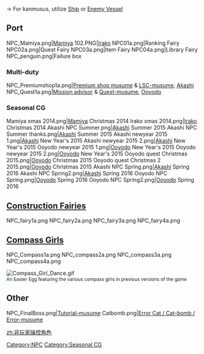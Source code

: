 → For kanmusus, utilize [[Ship]] or [[Enemy Vessel]]

==Port==
<gallery spacing="small" bordercolor="transparent" captionalign="center" hideaddbutton="true">
NPC_Mamiya.png|[[Mamiya]]
102.PNG|[[Irako]]
NPC01a.png|Ranking Fairy
NPC02a.png|Quest Fairy
NPC03a.png|Item Fairy
NPC04a.png|Library Fairy
NPC_penguin.png|Failure box
</gallery>
{{clear}}


===Multi-duty===
<gallery spacing="small" bordercolor="transparent" captionalign="center" hideaddbutton="true">
NPC_Premiumshop1a.png|[[Shop|Premium shop musume]] & [[Construction#Large_Ship_Construction|LSC-musume]], [[Akashi]]
NPC_Quest1a.png|[[Sortie|Mission advisor]] & [[Quests|Quest-musume]], [[Ooyodo]]
</gallery>
{{clear}}

===Seasonal CG===
<gallery spacing="small" bordercolor="transparent" captionalign="center" hideaddbutton="true">
Mamiya xmas 2014.png|[[Mamiya]] Christmas 2014
Irako xmas 2014.png|[[Irako]] Christmas 2014
Akashi NPC Summer.png|[[Akashi]] Summer 2015
Akashi NPC Summer thanks.png|[[Akashi]] Summer 2015
Akashi newyear 2015 1.png|[[Akashi]] New Year's 2015
Akashi newyear 2015 2.png|[[Akashi]] New Year's 2015
Ooyodo newyear 2015 1.png|[[Ooyodo]] New Year's 2015
Ooyodo newyear 2015 2.png|[[Ooyodo]] New Year's 2015
Ooyodo quest Christmas 2015.png|[[Ooyodo]] Christmas 2015
Ooyodo quest Christmas 2 2015.png|[[Ooyodo]] Christmas 2015
Akashi NPC Spring.png|[[Akashi]] Spring 2016
Akashi NPC Spring2.png|[[Akashi]] Spring 2016
Ooyodo NPC Spring.png|[[Ooyodo]] Spring 2016
Ooyodo NPC Spring2.png|[[Ooyodo]] Spring 2016
</gallery>

==[[Construction|Construction Fairies]]==
<gallery spacing="small" bordercolor="transparent" captionalign="center" hideaddbutton="true">
NPC_fairy1a.png
NPC_fairy2a.png
NPC_fairy3a.png
NPC_fairy4a.png
</gallery>
{{clear}}


==[[Tutorial:_How_to_Play#Going_on_a_Sortie|Compass Girls]]==

<gallery spacing="small" bordercolor="transparent" captionalign="center" hideaddbutton="true">
NPC_Compass1a.png
NPC_compass2a.png
NPC_compass3a.png
NPC_compass4a.png
</gallery>
[[File:Compass_Girl_Dance.gif]]
<br><span style="font-size:12px;">An Easter Egg featuring the various compass girls in previous versions of the game</span>
{{clear}}


==Other==
<gallery spacing="small" bordercolor="transparent" captionalign="center" hideaddbutton="true">
NPC_FinalBoss.png|[[Tutorial:_How_to_Play#Tutorials|Tutorial-musume]]
Catbomb.png|[[Tutorial:_FAQ#I_keep_getting_an_error_message_with_a_girl_and_a_cat.21|Error Cat / Cat-bomb / Error-musume]]
</gallery>
{{clear}}
[[Category:NPC]]
[[Category:Seasonal CG]]
[[zh:非玩家操控角色]]